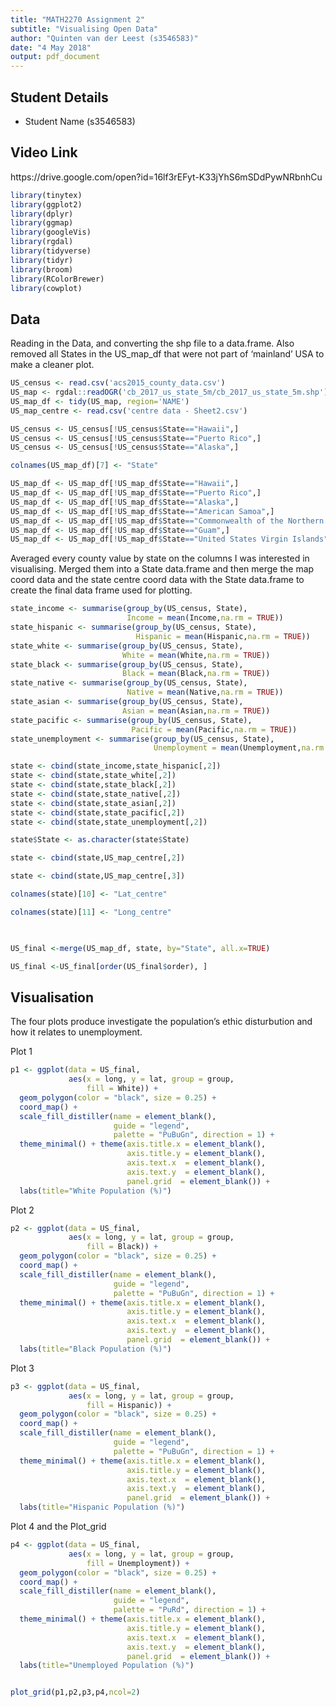 ```yaml
---
title: "MATH2270 Assignment 2"
subtitle: "Visualising Open Data"
author: "Quinten van der Leest (s3546583)"
date: "4 May 2018"
output: pdf_document
---
```

## Student Details

* Student Name (s3546583)

## Video Link 

https://drive.google.com/open?id=16lf3rEFyt-K33jYhS6mSDdPywNRbnhCu

```r
library(tinytex)
library(ggplot2)
library(dplyr)
library(ggmap)
library(googleVis)
library(rgdal)
library(tidyverse)
library(tidyr)
library(broom)
library(RColorBrewer)
library(cowplot)

```

## Data

Reading in the Data, and converting the shp file to a data.frame. Also removed all States in the US_map_df that were not part of 'mainland' USA to make a cleaner plot.

```r
US_census <- read.csv('acs2015_county_data.csv')
US_map <- rgdal::readOGR('cb_2017_us_state_5m/cb_2017_us_state_5m.shp')
US_map_df <- tidy(US_map, region='NAME')
US_map_centre <- read.csv('centre data - Sheet2.csv')

US_census <- US_census[!US_census$State=="Hawaii",]
US_census <- US_census[!US_census$State=="Puerto Rico",]
US_census <- US_census[!US_census$State=="Alaska",]

colnames(US_map_df)[7] <- "State"

US_map_df <- US_map_df[!US_map_df$State=="Hawaii",]
US_map_df <- US_map_df[!US_map_df$State=="Puerto Rico",]
US_map_df <- US_map_df[!US_map_df$State=="Alaska",]
US_map_df <- US_map_df[!US_map_df$State=="American Samoa",]
US_map_df <- US_map_df[!US_map_df$State=="Commonwealth of the Northern Mariana Islands",]
US_map_df <- US_map_df[!US_map_df$State=="Guam",]
US_map_df <- US_map_df[!US_map_df$State=="United States Virgin Islands",]
```

Averaged every county value by state on the columns I was interested in visualising. Merged them into a State data.frame and then merge the map coord data and the state centre coord data with the State data.frame to create the final data frame used for plotting.

```r
state_income <- summarise(group_by(US_census, State), 
                          Income = mean(Income,na.rm = TRUE))
state_hispanic <- summarise(group_by(US_census, State), 
                            Hispanic = mean(Hispanic,na.rm = TRUE))
state_white <- summarise(group_by(US_census, State), 
                         White = mean(White,na.rm = TRUE))
state_black <- summarise(group_by(US_census, State), 
                         Black = mean(Black,na.rm = TRUE))
state_native <- summarise(group_by(US_census, State), 
                          Native = mean(Native,na.rm = TRUE))
state_asian <- summarise(group_by(US_census, State), 
                         Asian = mean(Asian,na.rm = TRUE))
state_pacific <- summarise(group_by(US_census, State), 
                           Pacific = mean(Pacific,na.rm = TRUE))
state_unemployment <- summarise(group_by(US_census, State), 
                                Unemployment = mean(Unemployment,na.rm = TRUE))

```

```r
state <- cbind(state_income,state_hispanic[,2])
state <- cbind(state,state_white[,2])
state <- cbind(state,state_black[,2])
state <- cbind(state,state_native[,2])
state <- cbind(state,state_asian[,2])
state <- cbind(state,state_pacific[,2])
state <- cbind(state,state_unemployment[,2])

state$State <- as.character(state$State)

state <- cbind(state,US_map_centre[,2])

state <- cbind(state,US_map_centre[,3])

colnames(state)[10] <- "Lat_centre"

colnames(state)[11] <- "Long_centre"


  
US_final <-merge(US_map_df, state, by="State", all.x=TRUE)

US_final <-US_final[order(US_final$order), ] 
```

  
  
  
  
  
  
## Visualisation

The four plots produce investigate the population's ethic disturbution and how it relates to unemployment.

Plot 1
```r

p1 <- ggplot(data = US_final,
             aes(x = long, y = lat, group = group, 
                 fill = White)) +
  geom_polygon(color = "black", size = 0.25) + 
  coord_map() +
  scale_fill_distiller(name = element_blank(),
                       guide = "legend",
                       palette = "PuBuGn", direction = 1) +
  theme_minimal() + theme(axis.title.x = element_blank(),
                          axis.title.y = element_blank(),
                          axis.text.x  = element_blank(),
                          axis.text.y  = element_blank(),
                          panel.grid  = element_blank()) + 
  labs(title="White Population (%)")
```

Plot 2
```r
p2 <- ggplot(data = US_final,
             aes(x = long, y = lat, group = group, 
                 fill = Black)) +
  geom_polygon(color = "black", size = 0.25) + 
  coord_map() +
  scale_fill_distiller(name = element_blank(),
                       guide = "legend",
                       palette = "PuBuGn", direction = 1) +
  theme_minimal() + theme(axis.title.x = element_blank(),
                          axis.title.y = element_blank(),
                          axis.text.x  = element_blank(),
                          axis.text.y  = element_blank(),
                          panel.grid  = element_blank()) + 
  labs(title="Black Population (%)")
```

Plot 3
```r
p3 <- ggplot(data = US_final,
             aes(x = long, y = lat, group = group, 
                 fill = Hispanic)) +
  geom_polygon(color = "black", size = 0.25) + 
  coord_map() +
  scale_fill_distiller(name = element_blank(),
                       guide = "legend",
                       palette = "PuBuGn", direction = 1) +
  theme_minimal() + theme(axis.title.x = element_blank(),
                          axis.title.y = element_blank(),
                          axis.text.x  = element_blank(),
                          axis.text.y  = element_blank(),
                          panel.grid  = element_blank()) + 
  labs(title="Hispanic Population (%)")
```

Plot 4 and the Plot_grid
```r
p4 <- ggplot(data = US_final,
             aes(x = long, y = lat, group = group, 
                 fill = Unemployment)) +
  geom_polygon(color = "black", size = 0.25) + 
  coord_map() +
  scale_fill_distiller(name = element_blank(),
                       guide = "legend",
                       palette = "PuRd", direction = 1) +
  theme_minimal() + theme(axis.title.x = element_blank(),
                          axis.title.y = element_blank(),
                          axis.text.x  = element_blank(),
                          axis.text.y  = element_blank(),
                          panel.grid  = element_blank()) + 
  labs(title="Unemployed Population (%)")


plot_grid(p1,p2,p3,p4,ncol=2)
  
```


